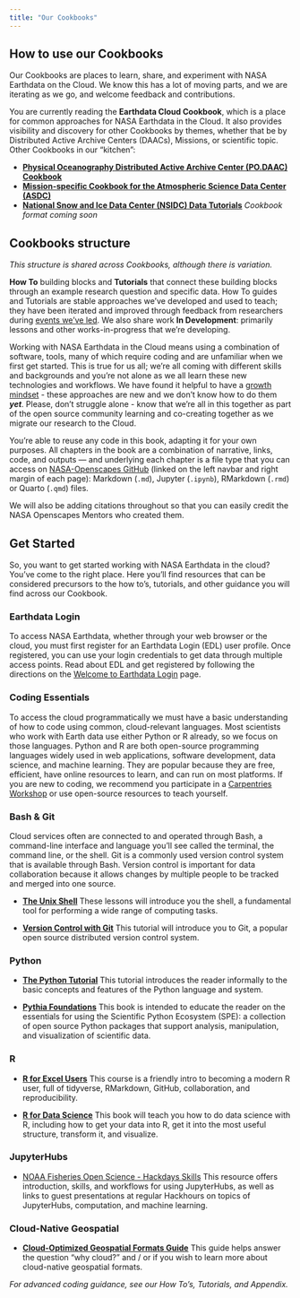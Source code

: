 ```yaml
---
title: "Our Cookbooks"
---
```


## How to use our Cookbooks

Our Cookbooks are places to learn, share, and experiment with NASA Earthdata on the Cloud. We know this has a lot of moving parts, and we are iterating as we go, and welcome feedback and contributions.

You are currently reading the **Earthdata Cloud Cookbook**, which is a place for common approaches for NASA Earthdata in the Cloud. It also provides visibility and discovery for other Cookbooks by themes, whether that be by Distributed Active Archive Centers (DAACs), Missions, or scientific topic. Other Cookbooks in our "kitchen": 

- [**Physical Oceanography Distributed Active Archive Center (PO.DAAC) Cookbook**](https://podaac.github.io/tutorials/)
- [**Mission-specific Cookbook for the Atmospheric Science Data Center (ASDC)**](https://nasa.github.io/ASDC_Data_and_User_Services/)
- [**National Snow and Ice Data Center (NSIDC) Data Tutorials**](https://github.com/nsidc/NSIDC-Data-Tutorials) *Cookbook format coming soon*

## Cookbooks structure

*This structure is shared across Cookbooks, although there is variation.*

**How To** building blocks and **Tutorials** that connect these building blocks through an example research question and specific data. How To guides and Tutorials are stable approaches we've developed and used to teach; they have been iterated and improved through feedback from researchers during [events we've led](https://nasa-openscapes.github.io/earthdata-cloud-cookbook/tutorials/). We also share work **In Development**: primarily lessons and other works-in-progress that we're developing.

Working with NASA Earthdata in the Cloud means using a combination of software, tools, many of which require coding and are unfamiliar when we first get started. This is true for us all; we're all coming with different skills and backgrounds and you're not alone as we all learn these new technologies and workflows. We have found it helpful to have a [growth mindset](https://www.youtube.com/watch?v=_X0mgOOSpLU&t=11s&ab_channel=TED) - these approaches are new and we don't know how to do them ***yet***. Please, don't struggle alone - know that we're all in this together as part of the open source community learning and co-creating together as we migrate our research to the Cloud.

You're able to reuse any code in this book, adapting it for your own purposes. All chapters in the book are a combination of narrative, links, code, and outputs --- and underlying each chapter is a file type that you can access on [NASA-Openscapes GitHub](https://github.com/NASA-Openscapes/earthdata-cloud-cookbook) (linked on the left navbar and right margin of each page): Markdown (`.md`), Jupyter (`.ipynb`), RMarkdown (`.rmd`) or Quarto (`.qmd`) files.

We will also be adding citations throughout so that you can easily credit the NASA Openscapes Mentors who created them.

## Get Started

So, you want to get started working with NASA Earthdata in the cloud? You've come to the right place. Here you'll find resources that can be considered precursors to the how to's, tutorials, and other guidance you will find across our Cookbook.

### Earthdata Login

To access NASA Earthdata, whether through your web browser or the cloud, you must first register for an Earthdata Login (EDL) user profile. Once registered, you can use your login credentials to get data through multiple access points. Read about EDL and get registered by following the directions on the [Welcome to Earthdata Login](https://urs.earthdata.nasa.gov/documentation/for_users/welcome) page.

### Coding Essentials

To access the cloud programmatically we must have a basic understanding of how to code using common, cloud-relevant languages. Most scientists who work with Earth data use either Python or R already, so we focus on those languages. Python and R are both open-source programming languages widely used in web applications, software development, data science, and machine learning. They are popular because they are free, efficient, have online resources to learn, and can run on most platforms. If you are new to coding, we recommend you participate in a [Carpentries Workshop](https://carpentries.org/workshops/) or use open-source resources to teach yourself.

### Bash & Git

Cloud services often are connected to and operated through Bash, a command-line interface and language you'll see called the terminal, the command line, or the shell. Git is a commonly used version control system that is available through Bash. Version control is important for data collaboration because it allows changes by multiple people to be tracked and merged into one source.

-   [**The Unix Shell**](https://swcarpentry.github.io/shell-novice/) These lessons will introduce you the shell, a fundamental tool for performing a wide range of computing tasks.

-   [**Version Control with Git**](https://swcarpentry.github.io/git-novice/) This tutorial will introduce you to Git, a popular open source distributed version control system.

### Python

-   [**The Python Tutorial**](https://docs.python.org/3/tutorial/) This tutorial introduces the reader informally to the basic concepts and features of the Python language and system.

-   [**Pythia Foundations**](https://foundations.projectpythia.org/landing-page.html) This book is intended to educate the reader on the essentials for using the Scientific Python Ecosystem (SPE): a collection of open source Python packages that support analysis, manipulation, and visualization of scientific data.

### R

-   [**R for Excel Users**](https://rstudio-conf-2020.github.io/r-for-excel/) This course is a friendly intro to becoming a modern R user, full of tidyverse, RMarkdown, GitHub, collaboration, and reproducibility.

-   [**R for Data Science**](https://r4ds.hadley.nz/) This book will teach you how to do data science with R, including how to get your data into R, get it into the most useful structure, transform it, and visualize.

### JupyterHubs

- [NOAA Fisheries Open Science - Hackdays Skills](https://nmfs-opensci.github.io/NMFSHackDays-2025/topics-skills/) This resource offers introduction, skills, and workflows for using JupyterHubs, as well as links to guest presentations at regular Hackhours on topics of JupyterHubs, computation, and machine learning.

### Cloud-Native Geospatial

- [**Cloud-Optimized Geospatial Formats Guide**](https://guide.cloudnativegeo.org) This guide helps answer the question "why cloud?" and / or if you wish to learn more about cloud-native geospatial formats.

*For advanced coding guidance, see our How To's, Tutorials, and Appendix.*
